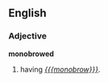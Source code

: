==English==

===Adjective===
'''monobrowed'''

# having ''[[{{{monobrow}}}]]''.
#:''{{{2|<!-- example sentence -->}}}''